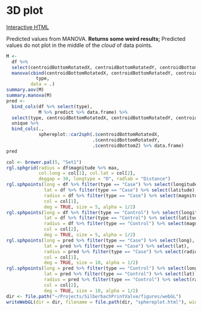 # 3D plot

[Interactive HTML](../figures/webGL/sphereplot.html)

Predicted values from MANOVA.
**Returns some weird results;**
Predicted values do not plot in the middle of the *cloud* of data points.

```r
M <-
  df %>% 
  select(centroidBottomRotatedX, centroidBottomRotatedY, centroidBottomZ, type, orifice_area) %>% 
  manova(cbind(centroidBottomRotatedX, centroidBottomRotatedY, centroidBottomZ) ~ 
           type,
         data = .)
summary.aov(M)
summary.manova(M)
pred <- 
  bind_cols(df %>% select(type), 
            M %>% predict %>% data.frame) %>% 
  select(type, centroidBottomRotatedX, centroidBottomRotatedY, centroidBottomZ) %>% 
  unique %>%
  bind_cols(., 
            sphereplot::car2sph(.$centroidBottomRotatedX, 
                                .$centroidBottomRotatedY, 
                                .$centroidBottomZ) %>% data.frame)
pred
```

```r
col <- brewer.pal(5, "Set1")
rgl.sphgrid(radius = df$magnitude %>% max,
            col.long = col[1], col.lat = col[2],
            deggap = 30, longtype = "D", radlab = "Distance")
rgl.sphpoints(long = df %>% filter(type == "Case") %>% select(longitude),
              lat = df %>% filter(type == "Case") %>% select(latitude),
              radius = df %>% filter(type == "Case") %>% select(magnitude),
              col = col[1],
              deg = TRUE, size = 5, alpha = 1/2)
rgl.sphpoints(long = df %>% filter(type == "Control") %>% select(longitude),
              lat = df %>% filter(type == "Control") %>% select(latitude),
              radius = df %>% filter(type == "Control") %>% select(magnitude),
              col = col[2],
              deg = TRUE, size = 5, alpha = 1/2)
rgl.sphpoints(long = pred %>% filter(type == "Case") %>% select(long),
              lat = pred %>% filter(type == "Case") %>% select(lat),
              radius = pred %>% filter(type == "Case") %>% select(radius),
              col = col[1],
              deg = TRUE, size = 10, alpha = 1/2)
rgl.sphpoints(long = pred %>% filter(type == "Control") %>% select(long),
              lat = pred %>% filter(type == "Control") %>% select(lat),
              radius = pred %>% filter(type == "Control") %>% select(radius),
              col = col[2],
              deg = TRUE, size = 10, alpha = 1/2)
dir <- file.path("~/Projects/SilberbachPrintValve/figures/webGL")
writeWebGL(dir = dir, filename = file.path(dir, "sphereplot.html"), width = 1080)
```
